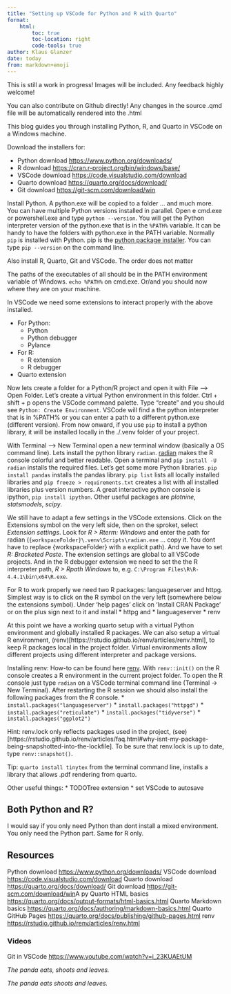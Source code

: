 ```yaml
---
title: "Setting up VSCode for Python and R with Quarto"
format: 
    html:
        toc: true
        toc-location: right
        code-tools: true
author: Klaus Glanzer
date: today
from: markdown+emoji
---
```



::: {.callout-note}
This is still a work in progress! Images will be included. Any feedback highly welcome! 
:::

::: {.callout-caution}
You can also contribute on Github directly! Any changes in the source .qmd file will be automatically rendered into the .html
:::

This blog guides you through installing Python, R, and Quarto in VSCode on a Windows machine.

Download the installers for:

*  Python download [https://www.python.org/downloads/](https://www.python.org/downloads/)
*  R download [https://cran.r-project.org/bin/windows/base/](https://cran.r-project.org/bin/windows/base/)
*  VSCode download [https://code.visualstudio.com/download](https://code.visualstudio.com/download)
*  Quarto download [https://quarto.org/docs/download/](https://quarto.org/docs/download/)
*  Git download [https://git-scm.com/download/win](https://git-scm.com/download/win)

Install Python. A python.exe will be copied to a folder ... and much more. You can have multiple Python versions installed in parallel. Open e cmd.exe or powershell.exe and type `python --version`. You will get the Python interpreter version of the python.exe that is in the `%PATH%` variable. It can be handy to have the folders with python.exe in the PATH variable. Normally `pip` is installed with Python. pip is the [python package installer](https://pip.pypa.io/en/stable/). You can type `pip --version` on the command line. 

Also install R, Quarto, Git and VSCode. The order does not matter

The paths of the executables of all should be in the PATH environment variable of Windows. `echo %PATH%` on cmd.exe. Or/and you should now where they are on your machine.

In VSCode we need some extensions to interact properly with the above installed. 

* For Python:
    + Python
    + Python debugger
    + Pylance
* For R:
    + R extension
    + R debugger
* Quarto extension

Now lets create a folder for a Python/R project and open it with File --> Open Folder. Let's create a virtual Python environment in this folder. Ctrl + shift + p opens the VSCode command palette. Type "create" and you should see `Python: Create Environment`. VSCode will find a the python interpreter that is in %PATH% or you can enter a path to a different python.exe (different version). From now onward, if you use `pip` to install a python library, it will be installed locally in the ./.venv folder of your project. 

With Terminal --> New Terminal open a new terminal window (basically a OS command line). Lets install the python library `radian`. [radian](https://github.com/randy3k/radian) makes the R console colorful and better readable. Open a terminal and `pip install -U radian` installs the required files. Let's get some more Python libraries. `pip install pandas` installs the pandas library. `pip list` lists all locally installed libraries and `pip freeze > requirements.txt` creates a list with all installed libraries plus version numbers. A great interactive python console is ipython, `pip install ipython`. Other useful packages are *plotnine*, *statsmodels*, *scipy*.

We still have to adapt a few settings in the VSCode extensions. Click on the Extensions symbol on the very left side, then on the sproket, select *Extension settings*. Look for *R > Rterm: Windows* and enter the path for radian (`{workspaceFolder}\.venv\Scripts\radian.exe` ... copy it. You dont have to replace {workspaceFolder} with a explicit path). And we have to set *R: Bracketed Paste*. The extension settings are global to all VSCode projects. And in the R debugger extension we need to set the the R interpreter path, *R > Rpath Windows* to, e.g. `C:\Program Files\R\R-4.4.1\bin\x64\R.exe`.

For R to work properly we need two R packages: languageserver and httpg. Simplest way is to click on the R symbol on the very left (somewhere below the extensions symbol). Under 'help pages' click on 'Install CRAN Package' or on the plus sign next to it and install 
* httpg and 
* languageserver
* renv

At this point we have a working quarto setup with a virtual Python environment and globally installed R packages. We can also setup a virtual R environment, (renv)[https://rstudio.github.io/renv/articles/renv.html], to keep R packages local in the project folder. Virtual environments allow different projects using different interpreter and package versions.

Installing renv:
How-to can be found here [renv](https://rstudio.github.io/renv/articles/renv.html). With `renv::init()` on the R console creates a R environment in the current project folder. To open the R console just type `radian` on a VSCode terminal command line (Terminal -> New Terminal). After restarting the R session we should also install the following packages from the R console.
* `install.packages("languageserver")`
* `install.packages("httpgd")`
* `install.packages("reticulate")`
* `install.packages("tidyverse")`
* `install.packages("ggplot2")`

 Hint: renv.lock only reflects packages used in the project, (see)[https://rstudio.github.io/renv/articles/faq.html#why-isnt-my-package-being-snapshotted-into-the-lockfile]. To be sure that renv.lock is up to date, type `renv::snapshot()`.


Tip: `quarto install tinytex` from the terminal command line, installs a library that allows .pdf rendering from quarto.

Other useful things:
* TODOTree extension
* set VSCode to autosave

::: {.callout-important}
## Both Python and R?
I would say if you only need Python than dont install a mixed environment. You only need the Python part. Same for R only. 
:::

## Resources
Python download [https://www.python.org/downloads/](https://www.python.org/downloads/)
VSCode download [https://code.visualstudio.com/download](https://code.visualstudio.com/download)
Quarto download [https://quarto.org/docs/download/](https://quarto.org/docs/download/)
Git download [https://git-scm.com/download/win](https://git-scm.com/download/win)A py
Quarto HTML basics [https://quarto.org/docs/output-formats/html-basics.html](https://quarto.org/docs/output-formats/html-basics.html)
Quarto Markdown basics [https://quarto.org/docs/authoring/markdown-basics.html](https://quarto.org/docs/authoring/markdown-basics.html)
Quarto GitHub Pages [https://quarto.org/docs/publishing/github-pages.html](https://quarto.org/docs/publishing/github-pages.html)
renv [https://rstudio.github.io/renv/articles/renv.html](https://rstudio.github.io/renv/articles/renv.html)

### Videos
Git in VSCode [https://www.youtube.com/watch?v=i_23KUAEtUM](https://www.youtube.com/watch?v=i_23KUAEtUM)

*The panda eats, shoots and leaves.*

*The panda eats shoots and leaves.*
